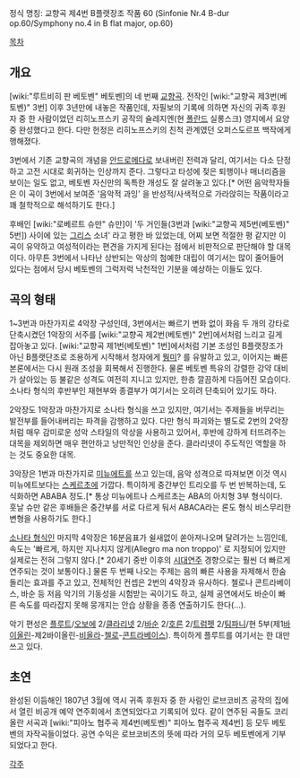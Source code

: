 정식 명칭: 교향곡 제4번 B플랫장조 작품 60
(Sinfonie Nr.4 B-dur op.60/Symphony no.4 in B flat major, op.60)

[[목차]]

== 개요 ==
[wiki:"루트비히 판 베토벤" 베토벤]의 네 번째 [[교향곡]]. 전작인 [wiki:"교향곡 제3번(베토벤)" 3번] 이후 3년만에 내놓은 작품인데, 자필보의 기록에 의하면 자신의 귀족 후원자 중 한 사람이었던 리히노프스키 공작의 슐레지엔(현 [[폴란드]] 실롱스크) 영지에서 요양 중 완성했다고 한다. 다만 헌정은 리히노프스키의 친척 관계였던 오퍼스도르프 백작에게 행해졌다.

3번에서 기존 교향곡의 개념을 [[안드로메다]]로 보내버린 전력과 달리, 여기서는 다소 단정하고 고전 시대로 회귀하는 인상까지 준다. 그렇다고 타성에 젖은 퇴행이나 매너리즘을 보이는 일도 없고, 베토벤 자신만의 독특한 개성도 잘 살려놓고 있다.[* 어떤 음악학자들은 이 곡이 3번에서 보여준 '음악적 과잉' 을 반성적/사색적으로 가라앉히는 작품이라고 꽤 철학적으로 해석하기도 한다.]

후배인 [wiki:"로베르트 슈만" 슈만]이 '두 거인들(3번과 [wiki:"교향곡 제5번(베토벤)" 5번]) 사이에 있는 [[그리스]] 소녀' 라고 평한 바 있었는데, 어찌 보면 적절한 평 같지만 이 곡이 유약하고 여성적이라는 편견을 가지게 된다는 점에서 비판적으로 판단해야 할 대목이다. 아무튼 3번에서 나타난 상반되는 악상의 첨예한 대립이 여기서는 많이 줄어들어 있다는 점에서 당시 베토벤의 그럭저럭 낙천적인 기분을 예상하는 이들도 있다.

== 곡의 형태 ==
1~3번과 마찬가지로 4악장 구성인데, 3번에서는 빠르기 변화 없이 화음 두 개의 강타로 단축시켰던 1악장의 서주를 [wiki:"교향곡 제2번(베토벤)" 2번]에서처럼 느리고 길게 잡아놓고 있다. [wiki:"교향곡 제1번(베토벤)" 1번]에서처럼 기본 조성인 B플랫장조가 아닌 B플랫단조로 조용하게 시작해서 청자에게 [[뭥미]]? 를 유발하고 있고, 이어지는 빠른 본론에서는 다시 원래 조성을 회복해서 진행한다. 물론 베토벤 특유의 강렬한 강약 대비가 살아있는 등 불같은 성격도 여전히 지니고 있지만, 한층 깔끔하게 다듬어진 모습이다. 소나타 형식의 후반부인 재현부와 종결부가 여기서는 오히려 단축되어 있기도 하다.

2악장도 1악장과 마찬가지로 소나타 형식을 쓰고 있지만, 여기서는 주제들을 버무리는 발전부를 들어내버리는 파격을 감행하고 있다. 다만 형식 파괴와는 별도로 2번의 2악장처럼 매우 감미로운 성악 스타일의 악상을 사용하고 있어서, 후반에 강하게 터뜨려주는 대목을 제외하면 매우 편안하고 낭만적인 인상을 준다. 클라리넷이 주도적인 역할을 하는 것도 중요한 대목.

3악장은 1번과 마찬가지로 [[미뉴에트]]를 쓰고 있는데, 음악 성격으로 따져보면 이것 역시 미뉴에트보다는 [[스케르초]]에 가깝다. 특이하게 중간부인 트리오를 두 번 반복하는데, 도식화하면 ABABA 정도.[* 통상 미뉴에트나 스케르초는 ABA의 아치형 3부 형식이다. 훗날 슈만 같은 후배들은 중간부를 서로 다르게 둬서 ABACA라는 론도 형식 비스무리한 변형을 사용하기도 한다.]

[[소나타 형식]]인 마지막 4악장은 16분음표가 쉴새없이 쏟아져나오며 달려가는 느낌인데, 속도는 '빠르게, 하지만 지나치지 않게(Allegro ma non troppo)' 로 지정되어 있지만 실제로는 전혀 그렇지 않다.[* 20세기 중반 이후의 [[시대연주]] 경향으로는 훨씬 더 빠르게 연주되는 것이 보통이다.] 물론 두 번째 나오는 주제는 음의 빠른 사용을 자제해서 한숨 돌리는 효과를 주고 있고, 전체적인 컨셉은 2번의 4악장과 유사하다. 첼로나 콘트라베이스, 바순 등 저음 악기의 기동성을 시험받는 곡이기도 하고, 실제 공연에서도 바순이 빠른 속도를 따라잡지 못해 뭉개지는 안습 상황을 종종 연출하기도 한다(...).

악기 편성은 [[플루트]]/[[오보에]] 2/[[클라리넷]] 2/[[바순]] 2/[[호른]] 2/[[트럼펫]] 2/[[팀파니]]/현 5부(제1[[바이올린]]-제2바이올린-[[비올라]]-[[첼로]]-[[콘트라베이스]]). 특이하게 플루트를 여기서는 한 대만 쓰고 있다.

== 초연 ==
완성된 이듬해인 1807년 3월에 역시 귀족 후원자 중 한 사람인 로브코비츠 공작의 집에서 열린 비공개 예약 연주회에서 초연되었다고 기록되어 있다. 같이 연주된 곡들도 코리올란 서곡과 [wiki:"피아노 협주곡 제4번(베토벤)" 피아노 협주곡 제4번] 등 모두 베토벤의 자작곡들이었다. 공연 수익은 로브코비츠의 뜻에 따라 거의 모두 베토벤에게 기부되었다고 한다.

[[각주]]
